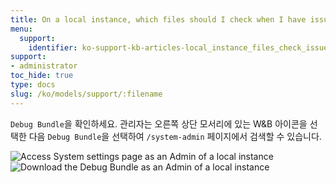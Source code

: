 ```yaml
---
title: On a local instance, which files should I check when I have issues?
menu:
  support:
    identifier: ko-support-kb-articles-local_instance_files_check_issues
support:
- administrator
toc_hide: true
type: docs
slug: /ko/models/support/:filename
---
```


`Debug Bundle`을 확인하세요. 관리자는 오른쪽 상단 모서리에 있는 W&B 아이콘을 선택한 다음 `Debug Bundle`을 선택하여 `/system-admin` 페이지에서 검색할 수 있습니다.

<Frame>
    <img src="/images/technical_faq/local_system_settings.png" alt="Access System settings page as an Admin of a local instance"  />
</Frame>
<Frame>
    <img src="/images/technical_faq/debug_bundle.png" alt="Download the Debug Bundle as an Admin of a local instance"  />
</Frame>
